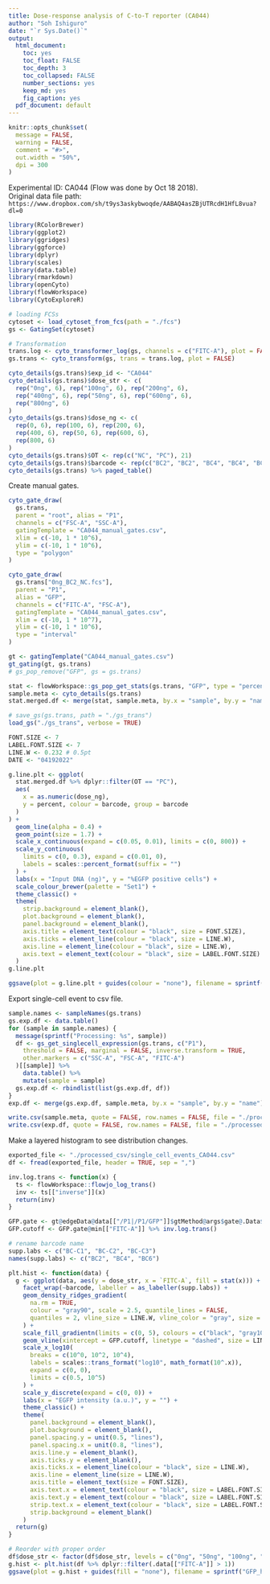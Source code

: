 ```yaml
---
title: Dose-response analysis of C-to-T reporter (CA044)
author: "Soh Ishiguro"
date: "`r Sys.Date()`"
output:
  html_document: 
    toc: yes
    toc_float: FALSE
    toc_depth: 3
    toc_collapsed: FALSE
    number_sections: yes
    keep_md: yes
    fig_caption: yes
  pdf_document: default
---
```


```r
knitr::opts_chunk$set(
  message = FALSE,
  warning = FALSE,
  comment = "#>",
  out.width = "50%",
  dpi = 300
)
```

Experimental ID: CA044 (Flow was done by Oct 18 2018).   
Original data file path: `https://www.dropbox.com/sh/t9ys3askybwoqde/AABAQ4asZBjUTRcdH1HfL8vua?dl=0`

```r
library(RColorBrewer)
library(ggplot2)
library(ggridges)
library(ggforce)
library(dplyr)
library(scales)
library(data.table)
library(rmarkdown)
library(openCyto)
library(flowWorkspace)
library(CytoExploreR)
```
```r
# loading FCSs
cytoset <- load_cytoset_from_fcs(path = "./fcs")
gs <- GatingSet(cytoset)

# Transformation
trans.log <- cyto_transformer_log(gs, channels = c("FITC-A"), plot = FALSE)
gs.trans <- cyto_transform(gs, trans = trans.log, plot = FALSE)
```

```r
cyto_details(gs.trans)$exp_id <- "CA044"
cyto_details(gs.trans)$dose_str <- c(
  rep("0ng", 6), rep("100ng", 6), rep("200ng", 6),
  rep("400ng", 6), rep("50ng", 6), rep("600ng", 6),
  rep("800ng", 6)
)
cyto_details(gs.trans)$dose_ng <- c(
  rep(0, 6), rep(100, 6), rep(200, 6),
  rep(400, 6), rep(50, 6), rep(600, 6),
  rep(800, 6)
)
cyto_details(gs.trans)$OT <- rep(c("NC", "PC"), 21)
cyto_details(gs.trans)$barcode <- rep(c("BC2", "BC2", "BC4", "BC4", "BC6", "BC6"), 7)
cyto_details(gs.trans) %>% paged_table()
```

Create manual gates.
```r
cyto_gate_draw(
  gs.trans,
  parent = "root", alias = "P1",
  channels = c("FSC-A", "SSC-A"),
  gatingTemplate = "CA044_manual_gates.csv",
  xlim = c(-10, 1 * 10^6),
  ylim = c(-10, 1 * 10^6),
  type = "polygon"
)
```

```r
cyto_gate_draw(
  gs.trans["0ng_BC2_NC.fcs"],
  parent = "P1",
  alias = "GFP",
  channels = c("FITC-A", "FSC-A"),
  gatingTemplate = "CA044_manual_gates.csv",
  xlim = c(-10, 1 * 10^7),
  ylim = c(-10, 1 * 10^6),
  type = "interval"
)
```

```r
gt <- gatingTemplate("CA044_manual_gates.csv")
gt_gating(gt, gs.trans)
# gs_pop_remove("GFP", gs = gs.trans)
```

```r
stat <- flowWorkspace::gs_pop_get_stats(gs.trans, "GFP", type = "percent")
sample.meta <- cyto_details(gs.trans)
stat.merged.df <- merge(stat, sample.meta, by.x = "sample", by.y = "name")
```

```r
# save_gs(gs.trans, path = "./gs_trans")
load_gs("./gs_trans", verbose = TRUE)
```

```r
FONT.SIZE <- 7
LABEL.FONT.SIZE <- 7
LINE.W <- 0.232 # 0.5pt
DATE <- "04192022"

g.line.plt <- ggplot(
  stat.merged.df %>% dplyr::filter(OT == "PC"),
  aes(
    x = as.numeric(dose_ng),
    y = percent, colour = barcode, group = barcode
  )
) +
  geom_line(alpha = 0.4) +
  geom_point(size = 1.7) +
  scale_x_continuous(expand = c(0.05, 0.01), limits = c(0, 800)) +
  scale_y_continuous(
    limits = c(0, 0.3), expand = c(0.01, 0),
    labels = scales::percent_format(suffix = "")
  ) +
  labs(x = "Input DNA (ng)", y = "%EGFP positive cells") +
  scale_colour_brewer(palette = "Set1") +
  theme_classic() +
  theme(
    strip.background = element_blank(),
    plot.background = element_blank(),
    panel.background = element_blank(),
    axis.title = element_text(colour = "black", size = FONT.SIZE),
    axis.ticks = element_line(colour = "black", size = LINE.W),
    axis.line = element_line(colour = "black", size = LINE.W),
    axis.text = element_text(colour = "black", size = LABEL.FONT.SIZE)
  )
g.line.plt

ggsave(plot = g.line.plt + guides(colour = "none"), filename = sprintf("plots/GFP_line_%s.pdf", DATE), w = 1.5, h = 2.0, device = cairo_pdf)
```

Export single-cell event to csv file.
```r
sample.names <- sampleNames(gs.trans)
gs.exp.df <- data.table()
for (sample in sample.names) {
  message(sprintf("Processing: %s", sample))
  df <- gs_get_singlecell_expression(gs.trans, c("P1"),
    threshold = FALSE, marginal = FALSE, inverse.transform = TRUE,
    other.markers = c("SSC-A", "FSC-A", "FITC-A")
  )[[sample]] %>%
    data.table() %>%
    mutate(sample = sample)
  gs.exp.df <- rbindlist(list(gs.exp.df, df))
}
exp.df <- merge(gs.exp.df, sample.meta, by.x = "sample", by.y = "name")
```
```r
write.csv(sample.meta, quote = FALSE, row.names = FALSE, file = "./processed_csv/sample_meta_CA044.csv")
write.csv(exp.df, quote = FALSE, row.names = FALSE, file = "./processed_csv/single_cell_events_CA044.csv")
```

Make a layered histogram to see distribution changes.
```r
exported_file <- "./processed_csv/single_cell_events_CA044.csv"
df <- fread(exported_file, header = TRUE, sep = ",")

inv.log.trans <- function(x) {
  ts <- flowWorkspace::flowjo_log_trans()
  inv <- ts[["inverse"]](x)
  return(inv)
}

GFP.gate <- gt@edgeData@data[["/P1|/P1/GFP"]]$gtMethod@args$gate@.Data$`Combined Events`@.Data[[1]]
GFP.cutoff <- GFP.gate@min[["FITC-A"]] %>% inv.log.trans()

# rename barcode name
supp.labs <- c("BC-C1", "BC-C2", "BC-C3")
names(supp.labs) <- c("BC2", "BC4", "BC6")

plt.hist <- function(data) {
  g <- ggplot(data, aes(y = dose_str, x = `FITC-A`, fill = stat(x))) +
    facet_wrap(~barcode, labeller = as_labeller(supp.labs)) +
    geom_density_ridges_gradient(
      na.rm = TRUE,
      colour = "gray90", scale = 2.5, quantile_lines = FALSE,
      quantiles = 2, vline_size = LINE.W, vline_color = "gray", size = 0.2
    ) +
    scale_fill_gradientn(limits = c(0, 5), colours = c("black", "gray10", "green2", "green2", "greenyellow")) +
    geom_vline(xintercept = GFP.cutoff, linetype = "dashed", size = LINE.W, colour = "gray20") +
    scale_x_log10(
      breaks = c(10^0, 10^2, 10^4),
      labels = scales::trans_format("log10", math_format(10^.x)),
      expand = c(0, 0),
      limits = c(0.5, 10^5)
    ) +
    scale_y_discrete(expand = c(0, 0)) +
    labs(x = "EGFP intensity (a.u.)", y = "") +
    theme_classic() +
    theme(
      panel.background = element_blank(),
      plot.background = element_blank(),
      panel.spacing.y = unit(0.5, "lines"),
      panel.spacing.x = unit(0.8, "lines"),
      axis.line.y = element_blank(),
      axis.ticks.y = element_blank(),
      axis.ticks.x = element_line(colour = "black", size = LINE.W),
      axis.line = element_line(size = LINE.W),
      axis.title = element_text(size = FONT.SIZE),
      axis.text.x = element_text(colour = "black", size = LABEL.FONT.SIZE),
      axis.text.y = element_text(colour = "black", size = LABEL.FONT.SIZE),
      strip.text.x = element_text(colour = "black", size = LABEL.FONT.SIZE),
      strip.background = element_blank()
    )
  return(g)
}

# Reorder with proper order
df$dose_str <- factor(df$dose_str, levels = c("0ng", "50ng", "100ng", "200ng", "400ng", "600ng", "800ng"))
g.hist <- plt.hist(df %>% dplyr::filter(.data[["FITC-A"]] > 1))
ggsave(plot = g.hist + guides(fill = "none"), filename = sprintf("GFP_hist_%s.pdf", DATE), w = 3.5, h = 2.8, device = cairo_pdf)
```
